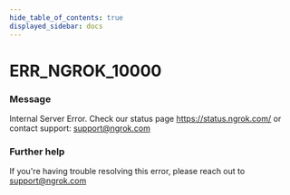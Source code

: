 ```yaml
---
hide_table_of_contents: true
displayed_sidebar: docs
---
```



# ERR_NGROK_10000

### Message

Internal Server Error. Check our status page https://status.ngrok.com/ or contact support: support@ngrok.com

<ErrorDetails error="err_ngrok_10000" />

### Further help

If you're having trouble resolving this error, please reach out to [support@ngrok.com](mailto:support@ngrok.com?subject=Help%20with%20ERR_NGROK_10000)
